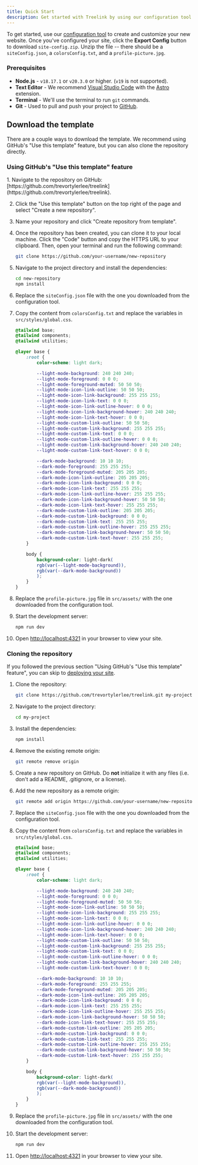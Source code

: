 ```yaml
---
title: Quick Start
description: Get started with Treelink by using our configuration tool to create a new site.
---
```



To get started, use our [configuration tool](https://treelink.app) to create and customize your new website. Once you've configured your site, click the **Export Config** button to download `site-config.zip`. Unzip the file -- there should be a `siteConfig.json`, a `colorsConfig.txt`, and a `profile-picture.jpg`.

### Prerequisites

- **Node.js** - `v18.17.1` or `v20.3.0` or higher. (`v19` is not supported).
- **Text Editor** - We recommend [Visual Studio Code](https://code.visualstudio.com/) with the [Astro](https://marketplace.visualstudio.com/items?itemName=astro-build.astro-vscode) extension.
- **Terminal** - We'll use the terminal to run `git` commands.
- **Git** - Used to pull and push your project to [GitHub](https://github.com/).

## Download the template

There are a couple ways to download the template. We recommend using GitHub's "Use this template" feature, but you can also clone the repository directly.

### Using GitHub's "Use this template" feature
<Steps>
1. Navigate to the repository on GitHub: [https://github.com/trevortylerlee/treelink](https://github.com/trevortylerlee/treelink).

2. Click the "Use this template" button on the top right of the page and select "Create a new repository".

3. Name your repository and click "Create repository from template".

4. Once the repository has been created, you can clone it to your local machine. Click the "Code" button and copy the HTTPS URL to your clipboard. Then, open your terminal and run the following command:

    ```bash
    git clone https://github.com/your-username/new-repository
    ```

5. Navigate to the project directory and install the dependencies:

    ```bash
    cd new-repository
    npm install
    ```

4. Replace the `siteConfig.json` file with the one you downloaded from the configuration tool.

5. Copy the content from `colorsConfig.txt` and replace the variables in `src/styles/global.css`.

    ```css title="global.css" {9-39}
    @tailwind base;
    @tailwind components;
    @tailwind utilities;

    @layer base {
        :root {
            color-scheme: light dark;

            --light-mode-background: 240 240 240;
            --light-mode-foreground: 0 0 0;
            --light-mode-foreground-muted: 50 50 50;
            --light-mode-icon-link-outline: 50 50 50;
            --light-mode-icon-link-background: 255 255 255;
            --light-mode-icon-link-text: 0 0 0;
            --light-mode-icon-link-outline-hover: 0 0 0;
            --light-mode-icon-link-background-hover: 240 240 240;
            --light-mode-icon-link-text-hover: 0 0 0;
            --light-mode-custom-link-outline: 50 50 50;
            --light-mode-custom-link-background: 255 255 255;
            --light-mode-custom-link-text: 0 0 0;
            --light-mode-custom-link-outline-hover: 0 0 0;
            --light-mode-custom-link-background-hover: 240 240 240;
            --light-mode-custom-link-text-hover: 0 0 0;

            --dark-mode-background: 10 10 10;
            --dark-mode-foreground: 255 255 255;
            --dark-mode-foreground-muted: 205 205 205;
            --dark-mode-icon-link-outline: 205 205 205;
            --dark-mode-icon-link-background: 0 0 0;
            --dark-mode-icon-link-text: 255 255 255;
            --dark-mode-icon-link-outline-hover: 255 255 255;
            --dark-mode-icon-link-background-hover: 50 50 50;
            --dark-mode-icon-link-text-hover: 255 255 255;
            --dark-mode-custom-link-outline: 205 205 205;
            --dark-mode-custom-link-background: 0 0 0;
            --dark-mode-custom-link-text: 255 255 255;
            --dark-mode-custom-link-outline-hover: 255 255 255;
            --dark-mode-custom-link-background-hover: 50 50 50;
            --dark-mode-custom-link-text-hover: 255 255 255;
        }

        body {
            background-color: light-dark(
            rgb(var(--light-mode-background)),
            rgb(var(--dark-mode-background))
            );
        }
    }

    ```

6. Replace the `profile-picture.jpg` file in `src/assets/` with the one downloaded from the configuration tool.

7. Start the development server:

    ```bash
    npm run dev
    ```

8. Open [http://localhost:4321](http://localhost:4321) in your browser to view your site.
</Steps>

### Cloning the repository

If you followed the previous section "Using GitHub's "Use this template" feature", you can skip to [deploying your site](/guides/deploy).

<Steps>

1. Clone the repository:

    ```bash
    git clone https://github.com/trevortylerlee/treelink.git my-project
    ```

2. Navigate to the project directory:

    ```bash
    cd my-project
    ```

3. Install the dependencies:

    ```bash
    npm install
    ```

4. Remove the existing remote origin:

    ```bash
    git remote remove origin
    ```

5. Create a new repository on GitHub. Do **not** initialize it with any files (i.e. don't add a README, .gitignore, or a license).

6. Add the new repository as a remote origin:

    ```bash
    git remote add origin https://github.com/your-username/new-repository
    ```

7. Replace the `siteConfig.json` file with the one you downloaded from the configuration tool.

8. Copy the content from `colorsConfig.txt` and replace the variables in `src/styles/global.css`.

    ```css title="global.css" {9-39}
    @tailwind base;
    @tailwind components;
    @tailwind utilities;

    @layer base {
        :root {
            color-scheme: light dark;

            --light-mode-background: 240 240 240;
            --light-mode-foreground: 0 0 0;
            --light-mode-foreground-muted: 50 50 50;
            --light-mode-icon-link-outline: 50 50 50;
            --light-mode-icon-link-background: 255 255 255;
            --light-mode-icon-link-text: 0 0 0;
            --light-mode-icon-link-outline-hover: 0 0 0;
            --light-mode-icon-link-background-hover: 240 240 240;
            --light-mode-icon-link-text-hover: 0 0 0;
            --light-mode-custom-link-outline: 50 50 50;
            --light-mode-custom-link-background: 255 255 255;
            --light-mode-custom-link-text: 0 0 0;
            --light-mode-custom-link-outline-hover: 0 0 0;
            --light-mode-custom-link-background-hover: 240 240 240;
            --light-mode-custom-link-text-hover: 0 0 0;

            --dark-mode-background: 10 10 10;
            --dark-mode-foreground: 255 255 255;
            --dark-mode-foreground-muted: 205 205 205;
            --dark-mode-icon-link-outline: 205 205 205;
            --dark-mode-icon-link-background: 0 0 0;
            --dark-mode-icon-link-text: 255 255 255;
            --dark-mode-icon-link-outline-hover: 255 255 255;
            --dark-mode-icon-link-background-hover: 50 50 50;
            --dark-mode-icon-link-text-hover: 255 255 255;
            --dark-mode-custom-link-outline: 205 205 205;
            --dark-mode-custom-link-background: 0 0 0;
            --dark-mode-custom-link-text: 255 255 255;
            --dark-mode-custom-link-outline-hover: 255 255 255;
            --dark-mode-custom-link-background-hover: 50 50 50;
            --dark-mode-custom-link-text-hover: 255 255 255;
        }

        body {
            background-color: light-dark(
            rgb(var(--light-mode-background)),
            rgb(var(--dark-mode-background))
            );
        }
    }

    ```

9. Replace the `profile-picture.jpg` file in `src/assets/` with the one downloaded from the configuration tool.

10. Start the development server:

    ```bash
    npm run dev
    ```

11. Open [http://localhost:4321](http://localhost:4321) in your browser to view your site.
</Steps>
